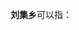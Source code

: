 '''刘集乡'''可以指：
{{PRC admin/disambig|13/11/27/200/000|34/04/21/202/000|34/12/26/206/000|41/14/25/219/000|62/29/27/200/000}}
{{disambig|cat=三字中国乡名消歧义}}